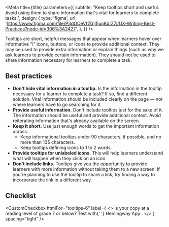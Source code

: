 

<Meta
  title={title}
  parameters={{
    subtitle:
      "Keep tooltips short and useful. Avoid using them to share information that's vital for learners to complete tasks.",
    design: {
      type: 'figma',
      url:
        'https://www.figma.com/file/P3dOOeVfZGjIfjupKdrZ7j/UX-Writing-Best-Practices?node-id=306%3A2427',
    },
  }}
/>

Tooltips are short, helpful messages that appear when learners hover over informative "i" icons, buttons, or icons to provide additional context. They may be used to provide extra information or explain things (such as why we ask learners to provide certain information). They should not be used to share information necessary for learners to complete a task.

## Best practices

- **Don't hide vital information in a tooltip.** Is the information in the tooltip necessary for a learner to complete a task? If so, find a different solution. Vital information should be included clearly on the page — not where learners have to go searching for it.
- **Provide useful information.** Don't include tooltips just for the sake of it. The information should be useful and provide additional context. Avoid reiterating information that's already available on the screen.
- **Keep it short.** Use just enough words to get the important information across.
  - Keep informational tooltips under 90 characters, if possible, and no more than 135 characters.
  - Keep tooltips defining icons to 1 to 2 words.
- **Provide tooltips for unlabeled icons.** This will help learners understand what will happen when they click on an icon.
- **Don't include links.** Tooltips give you the opportunity to provide learners with more information without taking them to a new screen. If you're planning to use the tooltip to share a link, try finding a way to incorporate the link in a different way.

## Checklist

<CustomCheckbox
  htmlFor="tooltips-1"
  label="Is the information included in the tooltip useful?"
  spacing="tight"
/>
<CustomCheckbox
  htmlFor="tooltips-2"
  label="Does the information avoid redundancy to information available on screen?"
  spacing="tight"
/>
<CustomCheckbox
  htmlFor="tooltips-3"
  label="Is all vital information learners need to complete a task visible _outside_ of the tooltip?"
  spacing="tight"
/>
<CustomCheckbox
  htmlFor="tooltips-4"
  label="Does the tooltip meet the length requirements outlined above?"
  spacing="tight"
/>
<CustomCheckbox
  htmlFor="tooltips-5"
  label="Is your tooltip text-only, without links out to other pages?"
  spacing="tight"
/>
<CustomCheckbox
  htmlFor="tooltips-6"
  label={
    <>
      Is your copy at a reading level of grade 7 or below? Test with{' '}
      <Anchor href="https://hemingwayapp.com" target="_blank">
        Hemingway App
      </Anchor>
      .
    </>
  }
  spacing="tight"
/>
<CustomCheckbox
  htmlFor="tooltips-7"
  label="Have you asked someone unrelated to the project to read the message and did they understand it?"
  spacing="tight"
/>
